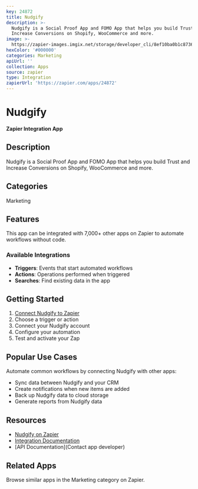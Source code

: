 ```yaml
---
key: 24872
title: Nudgify
description: >-
  Nudgify is a Social Proof App and FOMO App that helps you build Trust and
  Increase Conversions on Shopify, WooCommerce and more.
image: >-
  https://zapier-images.imgix.net/storage/developer_cli/8ef10ba0b1c873655ca9dd7c67dc334e.png?auto=format%2Ccompress&ixlib=python-3.0.0&q=50
hexColor: '#000000'
categories: Marketing
apiUrl: ''
collection: Apps
source: zapier
type: Integration
zapierUrl: 'https://zapier.com/apps/24872'
---
```

# Nudgify

**Zapier Integration App**

## Description

Nudgify is a Social Proof App and FOMO App that helps you build Trust and Increase Conversions on Shopify, WooCommerce and more.

## Categories

Marketing

## Features

This app can be integrated with 7,000+ other apps on Zapier to automate workflows without code.

### Available Integrations

- **Triggers**: Events that start automated workflows
- **Actions**: Operations performed when triggered
- **Searches**: Find existing data in the app

## Getting Started

1. [Connect Nudgify to Zapier](https://zapier.com/apps/24872)
2. Choose a trigger or action
3. Connect your Nudgify account
4. Configure your automation
5. Test and activate your Zap

## Popular Use Cases

Automate common workflows by connecting Nudgify with other apps:

- Sync data between Nudgify and your CRM
- Create notifications when new items are added
- Back up Nudgify data to cloud storage
- Generate reports from Nudgify data

## Resources

- [Nudgify on Zapier](https://zapier.com/apps/24872)
- [Integration Documentation](https://zapier.com/apps/24872/integrations)
- [API Documentation](Contact app developer)

## Related Apps

Browse similar apps in the Marketing category on Zapier.

